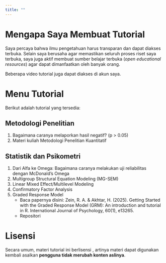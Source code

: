 ```yaml
---
title: ""
---
```


# Mengapa Saya Membuat Tutorial

Saya percaya bahwa ilmu pengetahuan harus transparan dan dapat diakses terbuka. Selain saya berusaha agar memastikan seluruh proses riset saya terbuka, saya juga aktif membuat sumber belajar terbuka (*open educational resources*) agar dapat dimanfaatkan oleh banyak orang.

Beberapa video tutorial juga dapat diakses di akun <a href="https://www.youtube.com/your-channel"><i class="fab fa-youtube"></i></a> saya.

# Menu Tutorial

Berikut adalah tutorial yang tersedia:

## Metodologi Penelitian

1. Bagaimana caranya melaporkan hasil negatif? (p > 0.05) [<i class="fas fa-external-link-alt"></i>](https://rameliaz.github.io/tutorial/hasilnegatif.html)
2. Materi kuliah Metodologi Penelitian Kuantitatif [<i class="fas fa-external-link-alt"></i>](https://osf.io/tq6pz/wiki/home/)

## Statistik dan Psikometri
1. Dari Alfa ke Omega: Bagaimana caranya melakukan uji reliabilitas dengan McDonald's Omega [<i class="fas fa-external-link-alt"></i>](https://rameliaz.github.io/tutorial/omega.html)
2. Multigroup Structural Equation Modeling (MG-SEM) [<i class="fas fa-external-link-alt"></i>](https://rameliaz.github.io/mg-sem-workshop/)
3. Linear Mixed Effect/Multilevel Modeling [<i class="fas fa-external-link-alt"></i>](https://rameliaz.github.io/mlm-lme-workshop/)
4. Confirmatory Factor Analysis [<i class="fas fa-external-link-alt"></i>](https://rameliaz.github.io/lvm-cfa/)
5. Graded Response Model
    - Baca papernya disini: Zein, R. A. & Akhtar, H. (2025). Getting Started with the Graded Response Model (GRM): An introduction and tutorial in R. International Journal of Psychology, 60(1), e13265. [<i class="fas fa-external-link-alt"></i>](https://doi.org/10.1002/ijop.13265)
    - Repositori <i class="fab fa-github"></i> [<i class="fas fa-external-link-alt"></i>](https://github.com/rameliaz/grm-tutorial-paper)


# Lisensi

Secara umum, materi tutorial ini berlisensi <i class="fab fa-creative-commons-by"></i> <i class="fab fa-creative-commons-sa"></i>, artinya materi dapat digunakan kembali asalkan **pengguna tidak merubah konten aslinya**.
